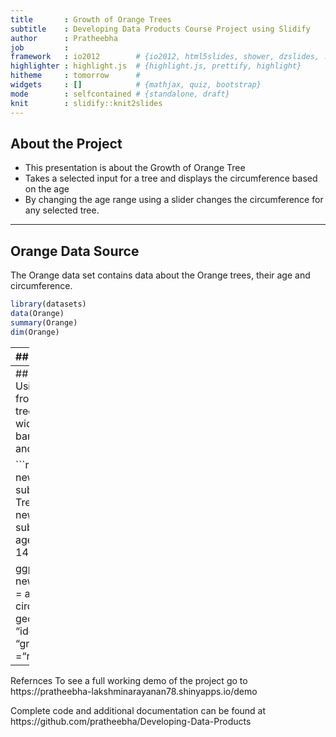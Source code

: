 ```yaml
---
title       : Growth of Orange Trees 
subtitle    : Developing Data Products Course Project using Slidify
author      : Pratheebha
job         : 
framework   : io2012        # {io2012, html5slides, shower, dzslides, ...}
highlighter : highlight.js  # {highlight.js, prettify, highlight}
hitheme     : tomorrow      # 
widgets     : []            # {mathjax, quiz, bootstrap}
mode        : selfcontained # {standalone, draft}
knit        : slidify::knit2slides
---
```




## About the Project

- This presentation is about the Growth of Orange Tree
- Takes a selected input for a tree and displays the circumference based on the age 
- By changing the age range using a slider changes the circumference for any selected tree.

---

## Orange Data Source 

The Orange data set contains data about the Orange trees, their age and circumference.

```r
library(datasets)
data(Orange)
summary(Orange)
dim(Orange)
```

---
## Code Snippet

In the below code snippet we have created some shiny widgets like an input text dropbox to select the choice of Orange tree by the tree number given, a selected tree displays the age and circumference related to that Tree.   
Also craeted a slider with ageRange as an input and takes in the paraments age as well as circumference and outputs a barplot 
displaying the change in circumference with age for a selected tree. 


inputPanel(
  selectInput("Tree", label = "Tree Number",
      choices = c(1, 2, 3, 4, 5), selected = 1),
  
  sliderInput("ageRange", label = "Age of Orange Tree:",
              min = 100, max = 1600, value = c(100, 1600),  step = 0.2)
)

---
## Sample Plot
Using the input from the slider and tree selection widget, we plot a bar plot.See below and example/plot.

```r
library(ggplot2)
newOrange <- subset(Orange, Tree == 1)
 newOrange <- subset(newOrange, age > 100 & age < 1400) 
 
 ggplot(data = newOrange, aes(x = age, y = circumference)) + geom_bar(stat = "identity", fill = "green", color ="red") 
```  

---
Refernces
To see a full working demo of the project go to https://pratheebha-lakshminarayanan78.shinyapps.io/demo


Complete code and additional documentation can be found at  https://github.com/pratheebha/Developing-Data-Products